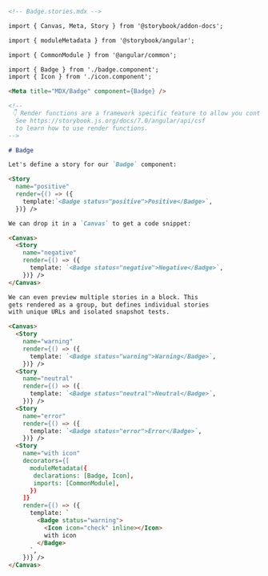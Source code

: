 ```md
<!-- Badge.stories.mdx -->

import { Canvas, Meta, Story } from '@storybook/addon-docs';

import { moduleMetadata } from '@storybook/angular';

import { CommonModule } from '@angular/common';

import { Badge } from './badge.component';
import { Icon } from './icon.component';

<Meta title="MDX/Badge" component={Badge} />

<!--
 👇 Render functions are a framework specific feature to allow you control on how the component renders.
  See https://storybook.js.org/docs/7.0/angular/api/csf
  to learn how to use render functions.
-->

# Badge

Let's define a story for our `Badge` component:

<Story 
  name="positive"
  render={() => ({
    template:`<Badge status="positive">Positive</Badge>`,
  })} />

We can drop it in a `Canvas` to get a code snippet:

<Canvas>
  <Story 
    name="negative"
    render={() => ({
      template: `<Badge status="negative">Negative</Badge>`,
    })} />
</Canvas>

We can even preview multiple stories in a block. This
gets rendered as a group, but defines individual stories
with unique URLs and isolated snapshot tests.

<Canvas>
  <Story 
    name="warning"
    render={() => ({
      template: `<Badge status="warning">Warning</Badge>`,
    })} />
  <Story 
    name="neutral"
    render={() => ({
      template: `<Badge status="neutral">Neutral</Badge>`,
    })} />
  <Story 
    name="error"
    render={() => ({
      template: `<Badge status="error">Error</Badge>`,
    })} />
  <Story
    name="with icon"
    decorators={[
      moduleMetadata({
       declarations: [Badge, Icon],
       imports: [CommonModule],
      })
    ]} 
    render={() => ({
      template: `
        <Badge status="warning">
          <Icon icon="check" inline></Icon>
          with icon
        </Badge>
      `,
    })} />
</Canvas>
```
